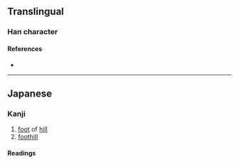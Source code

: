 {{character info/new}}
{{also|麓}}
==Translingual==

===Han character===
{{Han char|rn=75|rad=木|as=07|sn=11|four=|canj=DDMY|ids=⿱林下}}

====References====
* {{Han ref|kx=0531.131|dkj=14910|hdz=21210.041|uh=68BA|ud=26810}}

----

==Japanese==

===Kanji===
{{ja-kanji|grade=|rs=木07}}

# [[foot]] of [[hill]]
# [[foothill]]

====Readings====
{{ja-readings|on=|kun=[[ふもと]] (fumoto)}}